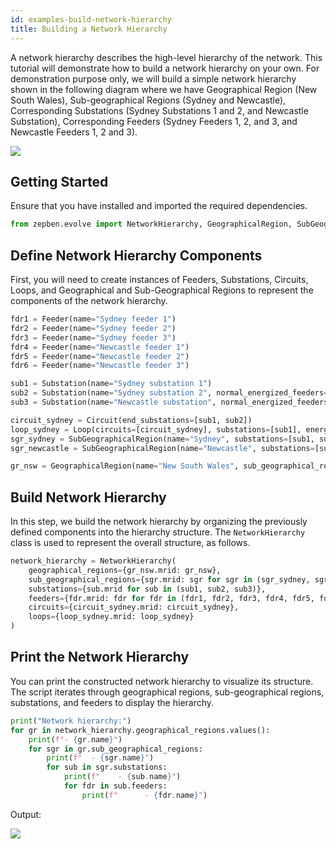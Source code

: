 ```yaml
---
id: examples-build-network-hierarchy
title: Building a Network Hierarchy
---
```


A network hierarchy describes the high-level hierarchy of the network. This tutorial will demonstrate how to build a network hierarchy on your own.
For demonstration purpose only, we will build a simple network hierarchy shown in the following diagram where we have Geographical Region (New South Wales), Sub-geographical Regions (Sydney and Newcastle), Corresponding Substations (Sydney Substations 1 and 2, and Newcastle Substation), Corresponding Feeders (Sydney Feeders 1, 2, and 3, and Newcastle Feeders 1, 2 and 3).

![](./assets/network_hierarchy_example.jpg)

## Getting Started

Ensure that you have installed and imported the required dependencies.

```python
from zepben.evolve import NetworkHierarchy, GeographicalRegion, SubGeographicalRegion, Feeder, Substation, Loop, Circuit
```

## Define Network Hierarchy Components

First, you will need to create instances of Feeders, Substations, Circuits, Loops, and Geographical and Sub-Geographical Regions to represent the components of the network hierarchy.

```python
fdr1 = Feeder(name="Sydney feeder 1")
fdr2 = Feeder(name="Sydney feeder 2")
fdr3 = Feeder(name="Sydney feeder 3")
fdr4 = Feeder(name="Newcastle feeder 1")
fdr5 = Feeder(name="Newcastle feeder 2")
fdr6 = Feeder(name="Newcastle feeder 3")

sub1 = Substation(name="Sydney substation 1")
sub2 = Substation(name="Sydney substation 2", normal_energized_feeders=[fdr1, fdr2, fdr3])
sub3 = Substation(name="Newcastle substation", normal_energized_feeders=[fdr4, fdr5, fdr6])

circuit_sydney = Circuit(end_substations=[sub1, sub2])
loop_sydney = Loop(circuits=[circuit_sydney], substations=[sub1], energizing_substations=[sub2])
sgr_sydney = SubGeographicalRegion(name="Sydney", substations=[sub1, sub2])
sgr_newcastle = SubGeographicalRegion(name="Newcastle", substations=[sub3])

gr_nsw = GeographicalRegion(name="New South Wales", sub_geographical_regions=[sgr_sydney, sgr_newcastle])
```

## Build Network Hierarchy

In this step, we build the network hierarchy by organizing the previously defined components into the hierarchy structure.
The `NetworkHierarchy` class is used to represent the overall structure, as follows.

```python
network_hierarchy = NetworkHierarchy(
    geographical_regions={gr_nsw.mrid: gr_nsw},
    sub_geographical_regions={sgr.mrid: sgr for sgr in (sgr_sydney, sgr_newcastle)},
    substations={sub.mrid for sub in (sub1, sub2, sub3)},
    feeders={fdr.mrid: fdr for fdr in (fdr1, fdr2, fdr3, fdr4, fdr5, fdr6)},
    circuits={circuit_sydney.mrid: circuit_sydney},
    loops={loop_sydney.mrid: loop_sydney}
)
```

## Print the Network Hierarchy

You can print the constructed network hierarchy to visualize its structure.
The script iterates through geographical regions, sub-geographical regions, substations, and feeders to display the hierarchy.

```python
print("Network hierarchy:")
for gr in network_hierarchy.geographical_regions.values():
    print(f"- {gr.name}")
    for sgr in gr.sub_geographical_regions:
        print(f"  - {sgr.name}")
        for sub in sgr.substations:
            print(f"    - {sub.name}")
            for fdr in sub.feeders:
                print(f"      - {fdr.name}")
```

Output:

![](./assets/network_hierarchy_ex1.png)